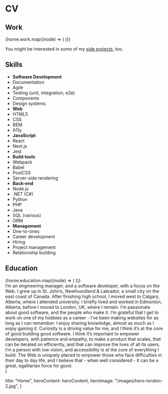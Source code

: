 


# CV

## Work

<Associations>
  {home.work.map((node) => (
    <Association key={node.company} {...node} />
  ))}
</Associations>

<VerticalSpacing size="lg" />

You might be interested in some of my [side projects](/projects), too.

<VerticalSpacing size="xl" />

## Skills

<Skills>

- <strong>Software Development</strong>
- Documentation
- Agile
- Testing (unit, integration, e2e)
- Components
- Design systems
- <strong>Web</strong>
- HTML5
- CSS
- BEM
- A11y
- <strong>JavaScript</strong>
- React
- Next.js
- Jest
- <strong>Build tools</strong>
- Webpack
- Babel
- PostCSS
- Server-side rendering
- <strong>Back-end</strong>
- Node.js
- .NET (C#)
- Python
- PHP
- Java
- SQL (various)
- ORM
- <strong>Management</strong>
- One-to-ones
- Career development
- Hiring
- Project management
- Relationship building

</Skills>

<VerticalSpacing size="xxxl" />

## Education

<Associations>
  {home.education.map((node) => (
    <Association key={node.company} {...node} />
  ))}
</Associations>

  <Section>
    <VerticalSpacing size="md" />
    <Paragraph isLead>
      I’m an engineering manager, and a software developer, with a focus on the
      Web.
    </Paragraph>
    <Paragraph>
      I grew up in St. Johnʼs, Newfoundland & Labrador, a small city on the east
      coast of Canada. After finishing high school, I moved west to Calgary,
      Alberta, where I attended university. I briefly lived and worked in
      Edmonton, Alberta, before I moved to London, UK, where I remain.
    </Paragraph>
    <Paragraph>
      I’m passionate about good software, and the people who make it. I’m
      grateful that I get to work on one of my hobbies as a career - Iʼve been
      making websites for as long as I can remember. I enjoy sharing knowledge,
      almost as much as I enjoy gaining it. Curiosity is a driving value for me,
      and I think itʼs at the core of good building good software. I think itʼs
      important to empower developers, with patience and empathy, to make a
      product that scales, that can be iterated on efficiently, and that can
      improve the lives of all its users.
    </Paragraph>
    <Paragraph>
      Iʼm a person with low vision, and accessibility is at the core of
      everything I build. The Web is uniquely placed to empower those who face
      difficulties in their day to day life, and I believe that - when well
      considered - it can be a great, egalitarian force for good.
    </Paragraph>
    <VerticalSpacing size="xxl" />
  </Section>
)

  title: "Home",
  heroContent: heroContent,
  heroImage: "/images/hero-london-2.jpg",
}

